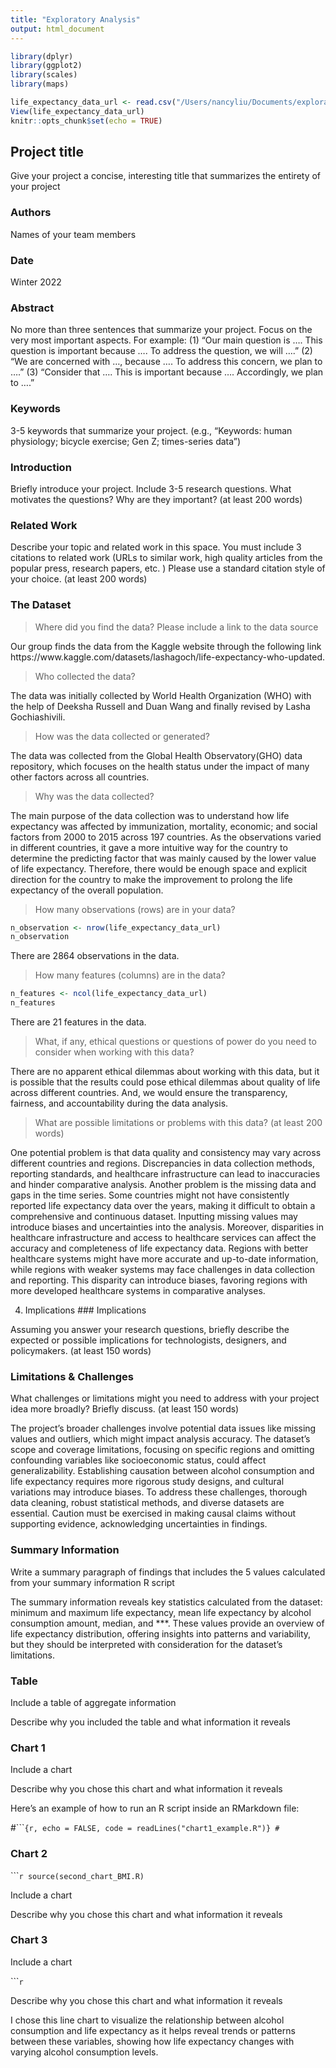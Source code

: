 ```yaml
---
title: "Exploratory Analysis"
output: html_document
---
```


```r
library(dplyr)
library(ggplot2)
library(scales)
library(maps)

life_expectancy_data_url <- read.csv("/Users/nancyliu/Documents/exploratory-analysis-p02-shivramesh7/Life-Expectancy-Data-Updated.csv")
View(life_expectancy_data_url)
knitr::opts_chunk$set(echo = TRUE)
```

## Project title

Give your project a concise, interesting title that summarizes the entirety of your project

### Authors

Names of your team members

### Date

Winter 2022

### Abstract

No more than three sentences that summarize your project. Focus on the very most important aspects. For example: (1) "Our main question is .... This question is important because .... To address the question, we will ...." (2) "We are concerned with ..., because .... To address this concern, we plan to ...." (3) "Consider that .... This is important because .... Accordingly, we plan to ...."

### Keywords

3-5 keywords that summarize your project.
(e.g., "Keywords: human physiology; bicycle exercise; Gen Z; times-series data")

### Introduction  

Briefly introduce your project.  Include 3-5 research questions. What motivates the questions? Why are they important? (at least 200 words)

### Related Work  

Describe your topic and related work in this space. You must include 3 citations to related work (URLs to similar work, high quality articles from the popular press, research papers, etc. ) Please use a standard citation style of your choice. (at least 200 words)

### The Dataset

> Where did you find the data? Please include a link to the data source

Our group finds the data from the Kaggle website through the following link https://www.kaggle.com/datasets/lashagoch/life-expectancy-who-updated.

> Who collected the data?

The data was initially collected by World Health Organization (WHO) with the help of Deeksha Russell and Duan Wang and finally revised by Lasha Gochiashivili.

> How was the data collected or generated? 

The data was collected from the Global Health Observatory(GHO) data repository, which focuses on the health status under the impact of many other factors across all countries.

> Why was the data collected?

The main purpose of the data collection was to understand how life expectancy was affected by immunization, mortality, economic; and social factors from 2000 to 2015 across 197 countries. As the observations varied in different countries, it gave a more intuitive way for the country to determine the predicting factor that was mainly caused by the lower value of life expectancy. Therefore, there would be enough space and explicit direction for the country to make the improvement to prolong the life expectancy of the overall population.

> How many observations (rows) are in your data?  

```r
n_observation <- nrow(life_expectancy_data_url)
n_observation
```

There are 2864 observations in the data. 

> How many features (columns) are in the data?

```r
n_features <- ncol(life_expectancy_data_url)
n_features
```

There are 21 features in the data.

> What, if any, ethical questions or questions of power do you need to consider when working with this data?  

There are no apparent ethical dilemmas about working with this data, but it is possible that the results could pose ethical dilemmas about quality of life across different countries. And, we would ensure the transparency, fairness, and accountability during the data analysis.

> What are possible limitations or problems with this data?   (at least 200 words)

One potential problem is that data quality and consistency may vary across different countries and regions. Discrepancies in data collection methods, reporting standards, and healthcare infrastructure can lead to inaccuracies and hinder comparative analysis. Another problem is the missing data and gaps in the time series. Some countries might not have consistently reported life expectancy data over the years, making it difficult to obtain a comprehensive and continuous dataset. Inputting missing values may introduce biases and uncertainties into the analysis. Moreover, disparities in healthcare infrastructure and access to healthcare services can affect the accuracy and completeness of life expectancy data. Regions with better healthcare systems might have more accurate and up-to-date information, while regions with weaker systems may face challenges in data collection and reporting. This disparity can introduce biases, favoring regions with more developed healthcare systems in comparative analyses.

4. Implications
### Implications

Assuming you answer your research questions, briefly describe the expected or possible implications for technologists, designers, and policymakers. (at least 150 words)

### Limitations & Challenges
What challenges or limitations might you need to address with your project idea more broadly? Briefly discuss. (at least 150 words)

The project's broader challenges involve potential data issues like missing values and outliers, which might impact analysis accuracy. The dataset's scope and coverage limitations, focusing on specific regions and omitting confounding variables like socioeconomic status, could affect generalizability. Establishing causation between alcohol consumption and life expectancy requires more rigorous study designs, and cultural variations may introduce biases. To address these challenges, thorough data cleaning, robust statistical methods, and diverse datasets are essential. Caution must be exercised in making causal claims without supporting evidence, acknowledging uncertainties in findings.


### Summary Information

Write a summary paragraph of findings that includes the 5 values calculated from your summary information R script

The summary information reveals key statistics calculated from the dataset: minimum and maximum life expectancy, mean life expectancy by alcohol consumption amount, median, and ***. These values provide an overview of life expectancy distribution, offering insights into patterns and variability, but they should be interpreted with consideration for the dataset's limitations.

### Table

Include a table of aggregate information

Describe why you included the table and what information it reveals

### Chart 1

Include a chart

Describe why you chose this chart and what information it reveals

Here's an example of how to run an R script inside an RMarkdown file:

#``````{r, echo = FALSE, code = readLines("chart1_example.R")}
#```

### Chart 2
``````r
source(second_chart_BMI.R)
```

Include a chart

Describe why you chose this chart and what information it reveals

### Chart 3

Include a chart

``````r
```

Describe why you chose this chart and what information it reveals

I chose this line chart to visualize the relationship between alcohol consumption and life expectancy as it helps reveal trends or patterns between these variables, showing how life expectancy changes with varying alcohol consumption levels.